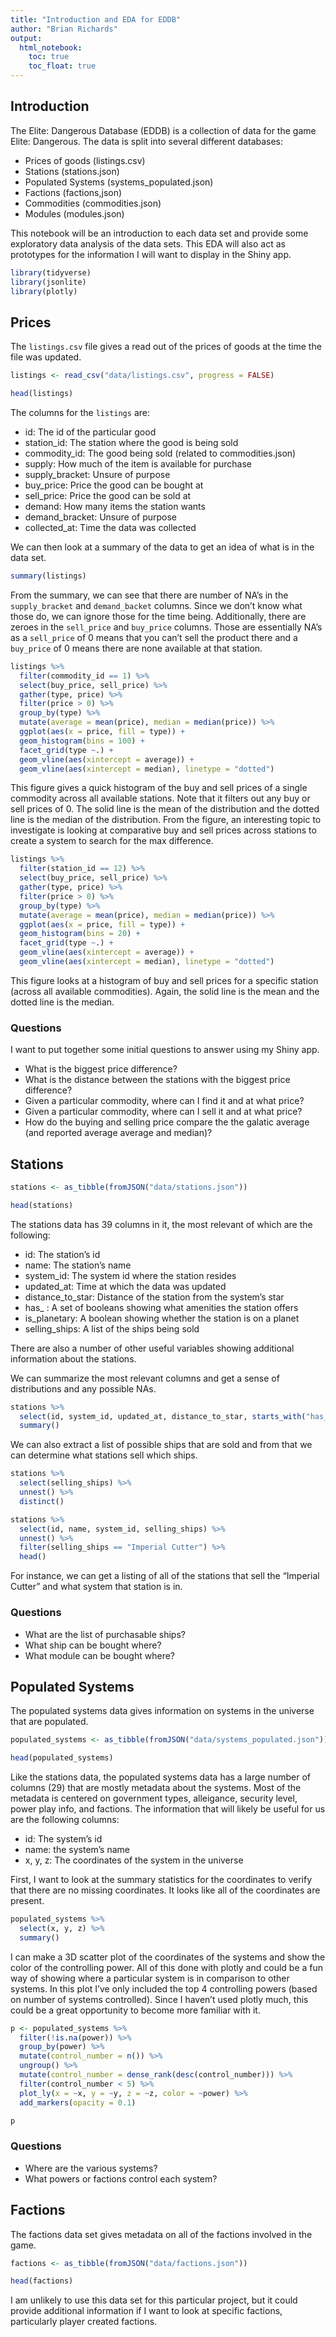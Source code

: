 ```yaml
---
title: "Introduction and EDA for EDDB"
author: "Brian Richards"
output: 
  html_notebook:
    toc: true
    toc_float: true
---
```


## Introduction

The Elite: Dangerous Database (EDDB) is a collection of data for the game 
Elite: Dangerous. The data is split into several different databases: 

* Prices of goods (listings.csv)
* Stations (stations.json)
* Populated Systems (systems_populated.json)
* Factions (factions,json)
* Commodities (commodities.json)
* Modules (modules.json)

This notebook will be an introduction to each data set and provide some 
exploratory data analysis of the data sets. This EDA will also act as 
prototypes for the information I will want to display in the Shiny app.

```r
library(tidyverse)
library(jsonlite)
library(plotly)
```

## Prices

The `listings.csv` file gives a read out of the prices of goods at the time 
the file was updated.

```r
listings <- read_csv("data/listings.csv", progress = FALSE)
```

```r
head(listings)
```

The columns for the `listings` are:

* id: The id of the particular good
* station_id: The station where the good is being sold
* commodity_id: The good being sold (related to commodities.json)
* supply: How much of the item is available for purchase
* supply_bracket: Unsure of purpose
* buy_price: Price the good can be bought at 
* sell_price: Price the good can be sold at
* demand: How many items the station wants
* demand_bracket: Unsure of purpose
* collected_at: Time the data was collected

We can then look at a summary of the data to get an idea of what is in the 
data set.

```r
summary(listings)
```

From the summary, we can see that there are number of NA's in the `supply_bracket` 
and `demand_backet` columns. Since we don't know what those do, we can ignore 
those for the time being. Additionally, there are zeroes in the `sell_price` 
and `buy_price` columns. Those are essentially NA's as a `sell_price` of 0 means 
that you can't sell the product there and a `buy_price` of 0 means there are 
none available at that station.

```r
listings %>% 
  filter(commodity_id == 1) %>% 
  select(buy_price, sell_price) %>% 
  gather(type, price) %>% 
  filter(price > 0) %>% 
  group_by(type) %>% 
  mutate(average = mean(price), median = median(price)) %>% 
  ggplot(aes(x = price, fill = type)) +
  geom_histogram(bins = 100) +
  facet_grid(type ~.) +
  geom_vline(aes(xintercept = average)) +
  geom_vline(aes(xintercept = median), linetype = "dotted")
```

This figure gives a quick histogram of the buy and sell prices of a single 
commodity across all available stations. Note that it filters out any buy or 
sell prices of 0. The solid line is the mean of the distribution and the dotted 
line is the median of the distribution. From the figure, an interesting topic 
to investigate is looking at comparative buy and sell prices across stations 
to create a system to search for the max difference.

```r
listings %>% 
  filter(station_id == 12) %>% 
  select(buy_price, sell_price) %>% 
  gather(type, price) %>% 
  filter(price > 0) %>% 
  group_by(type) %>% 
  mutate(average = mean(price), median = median(price)) %>% 
  ggplot(aes(x = price, fill = type)) +
  geom_histogram(bins = 20) +
  facet_grid(type ~.) +
  geom_vline(aes(xintercept = average)) +
  geom_vline(aes(xintercept = median), linetype = "dotted")
```

This figure looks at a histogram of buy and sell prices for a specific station 
(across all available commodities). Again, the solid line is the mean and the 
dotted line is the median.

### Questions 

I want to put together some initial questions to answer using my Shiny app. 

* What is the biggest price difference?
* What is the distance between the stations with the biggest price difference? 
* Given a particular commodity, where can I find it and at what price?
* Given a particular commodity, where can I sell it and at what price?
* How do the buying and selling price compare the the galatic average (and 
reported average average and median)?

## Stations 

```r
stations <- as_tibble(fromJSON("data/stations.json"))
```

```r
head(stations)
```

The stations data has 39 columns in it, the most relevant of which are the 
following:

* id: The station's id
* name: The station's name
* system_id: The system id where the station resides
* updated_at: Time at which the data was updated
* distance_to_star: Distance of the station from the system's star
* has_ : A set of booleans showing what amenities the station offers
* is_planetary: A boolean showing whether the station is on a planet
* selling_ships: A list of the ships being sold

There are also a number of other useful variables showing additional information 
about the stations.

We can summarize the most relevant columns and get a sense of distributions and 
any possible NAs.

```r
stations %>% 
  select(id, system_id, updated_at, distance_to_star, starts_with("has_"), is_planetary) %>% 
  summary()
```

We can also extract a list of possible ships that are sold and from that we 
can determine what stations sell which ships.

```r
stations %>% 
  select(selling_ships) %>% 
  unnest() %>% 
  distinct()
```

```r
stations %>% 
  select(id, name, system_id, selling_ships) %>% 
  unnest() %>% 
  filter(selling_ships == "Imperial Cutter") %>% 
  head()
```

For instance, we can get a listing of all of the stations that sell the 
"Imperial Cutter" and what system that station is in. 

### Questions 

* What are the list of purchasable ships?
* What ship can be bought where?
* What module can be bought where?

## Populated Systems

The populated systems data gives information on systems in the universe that 
are populated.

```r
populated_systems <- as_tibble(fromJSON("data/systems_populated.json"))
```

```r
head(populated_systems)
```

Like the stations data, the populated systems data has a large number of 
columns (29) that are mostly metadata about the systems. Most of the metadata 
is centered on government types, alleigance, security level, power play info, 
and factions. The information that will likely be useful for us are the 
following columns: 

* id: The system's id
* name: the system's name
* x, y, z: The coordinates of the system in the universe

First, I want to look at the summary statistics for the coordinates to verify 
that there are no missing coordinates. It looks like all of the coordinates 
are present.

```r
populated_systems %>% 
  select(x, y, z) %>% 
  summary()
```

I can make a 3D scatter plot of the coordinates of the systems and show the 
color of the controlling power. All of this done with plotly and could be a fun 
way of showing where a particular system is in comparison to other systems. In 
this plot I've only included the top 4 controlling powers (based on number of 
systems controlled). Since I haven't used plotly much, this could be a great 
opportunity to become more familiar with it.

```r
p <- populated_systems %>%
  filter(!is.na(power)) %>% 
  group_by(power) %>%
  mutate(control_number = n()) %>%
  ungroup() %>% 
  mutate(control_number = dense_rank(desc(control_number))) %>% 
  filter(control_number < 5) %>%
  plot_ly(x = ~x, y = ~y, z = ~z, color = ~power) %>% 
  add_markers(opacity = 0.1)

p
```

### Questions 

* Where are the various systems?
* What powers or factions control each system?

## Factions

The factions data set gives metadata on all of the factions involved in the 
game.

```r
factions <- as_tibble(fromJSON("data/factions.json"))
```

```r
head(factions)
```

I am unlikely to use this data set for this particular project, but it could 
provide additional information if I want to look at specific factions, 
particularly player created factions.

